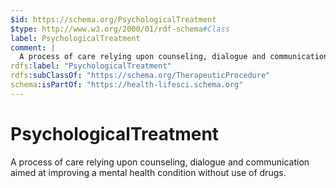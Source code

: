 ```yaml
---
$id: https://schema.org/PsychologicalTreatment
$type: http://www.w3.org/2000/01/rdf-schema#Class
label: PsychologicalTreatment
comment: |
  A process of care relying upon counseling, dialogue and communication  aimed at improving a mental health condition without use of drugs.
rdfs:label: "PsychologicalTreatment"
rdfs:subClassOf: "https://schema.org/TherapeuticProcedure"
schema:isPartOf: "https://health-lifesci.schema.org"
---
```


# PsychologicalTreatment

A process of care relying upon counseling, dialogue and communication  aimed at improving a mental health condition without use of drugs.

